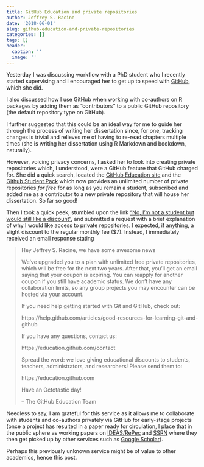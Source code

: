 ```yaml
---
title: GitHub Education and private repositories
author: Jeffrey S. Racine
date: '2018-06-01'
slug: github-education-and-private-repositories
categories: []
tags: []
header:
  caption: ''
  image: ''
---
```


Yesterday I was discussing workflow with a PhD student who I recently started supervising and I encouraged her to get up to speed with [GitHub](https://github.com), which she did. 

I also discussed how I use GitHub when working with co-authors on R packages by adding them as "contributors" to a public GitHub repository (the default repository type on GitHub). 

I further suggested that this could be an ideal way for me to guide her through the process of writing her dissertation since, for one, tracking changes is trivial and relieves me of having to re-read chapters multiple times (she is writing her dissertation using R Markdown and bookdown, naturally). 

However, voicing privacy concerns, I asked her to look into creating private repositories which, I understood, were a GitHub feature that GitHub charged for. She did a quick search, located the [GitHub Education site](https://education.github.com) and the [Github Student Pack](https://education.github.com/pack/join) which now provides an unlimited number of private repositories *for free* for as long as you remain a student, subscribed and added me as a contributor to a new private repository that will house her dissertation. So far so good!

Then I took a quick peek, stumbled upon the link ["No, I'm not a student but would still like a discount"](https://education.github.com/discount_requests/new), and submitted a request with a brief explanation of why I would like access to private repositories. I expected, if anything, a slight discount to the regular monthly fee ($7). Instead, I immediately received an email response stating

> Hey Jeffrey S. Racine, we have some awesome news
> 
> We've upgraded you to a plan with unlimited free private repositories, which will be free for the next two years. After that, you'll get an email saying that your coupon is expiring. You can reapply for another coupon if you still have academic status. We don't have any collaboration limits, so any group projects you may encounter can be hosted via your account.
>
> If you need help getting started with Git and GitHub, check out:
>
> https://help.github.com/articles/good-resources-for-learning-git-and-github
>
> If you have any questions, contact us:
>
> https://education.github.com/contact
>
> Spread the word: we love giving educational discounts to students, teachers, administrators, and researchers! Please send them to:
>
> https://education.github.com
>
> Have an Octotastic day!
>
> -- The GitHub Education Team

Needless to say, I am grateful for this service as it allows me to collaborate with students and co-authors privately via GitHub for early-stage projects (once a project has resulted in a paper ready for circulation, I place that in the public sphere as working papers on [IDEAS/RePec](https://ideas.repec.org/e/pra175.html) and [SSRN](https://papers.ssrn.com/sol3/cf_dev/AbsByAuth.cfm?per_id=1401547) where they then get picked up by other services such as [Google Scholar](https://scholar.google.com/citations?user=TXeKxGsAAAAJ)). 

Perhaps this previously unknown service might be of value to other academics, hence this post.